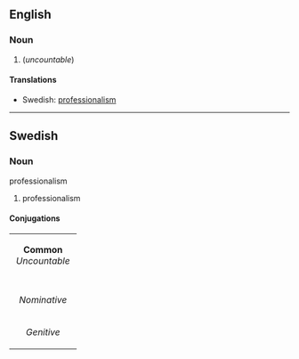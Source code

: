 ==English==
===Noun===
#(''uncountable'') {{rfdef}}
====Translations====
*Swedish: [[professionalism#Swedish|professionalism]]

----
==Swedish==
===Noun===
;professionalism
#professionalism

====Conjugations====
{| border=1 cellspacing=0 
| bgcolor=#FFFFF0 colspan=5 align=center | '''Common''' ''Uncountable'' 
|- 
|- bgcolor=#FFFFF0 align=center 
| width=105 |
| width=105 | ''Indefinite'' 
| width=105 | ''Definite'' 
|- align=center 
| width=105 bgcolor=#FFFFF0 | ''Nominative'' 
| [[professionalism]] 
| [[professionalismen]] 
|- align=center 
| width=105 bgcolor=#FFFFF0 | ''Genitive'' 
| [[professionalisms]] 
| [[professionalismens]] 
|}